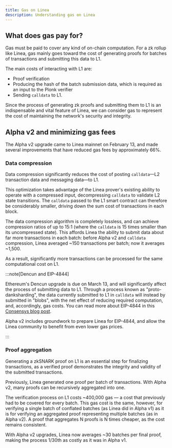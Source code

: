 ```yaml
---
title: Gas on Linea
description: Understanding gas on Linea
---
```


## What does gas pay for?

Gas must be paid to cover any kind of on-chain computation. For a zk rollup like Linea, gas mainly goes toward the cost of generating proofs for batches of transactions and submitting this data to L1.

The main costs of interacting with L1 are:
- Proof verification
- Producing the hash of the batch submission data, which is required as an input to the Plonk verifier
- Sending `calldata` to L1.

Since the process of generating zk proofs and submitting them to L1 is an indispensable and vital feature of Linea, we can consider gas to represent the cost of maintaining the network's security and integrity.

## Alpha v2 and minimizing gas fees

The Alpha v2 upgrade came to Linea mainnet on February 13, and made several improvements that have reduced gas fees by approximately 66%.

### Data compression

Data compression significantly reduces the cost of posting `calldata`—L2 transaction data and messaging data—to L1.

This optimization takes advantage of the Linea prover's existing ability to operate with a compressed input, decompressing `calldata` to validate L2 state transitions. The `calldata` passed to the L1 smart contract can therefore be considerably smaller, driving down the sum cost of transactions in each block.

The data compression algorithm is completely lossless, and can achieve compression ratios of up to 15:1 (where the `calldata` is 15 times smaller than its uncompressed state). This affords Linea the ability to submit data about far more transactions in each batch: before Alpha v2 and `calldata` compression, Linea averaged ~150 transactions per batch; now it averages ~1,500.

As a result, significantly more transactions can be processed for the same computational cost on L1.

:::note[Dencun and EIP-4844]

Ethereum's Dencun upgrade is due on March 13, and will significantly affect the process of submitting data to L1. Through a process known as "proto-danksharding", the data currently submitted to L1 in `calldata` will instead by submitted in "blobs", with the net effect of reducing required computation, and, accordingly, gas costs. You can read more about EIP-4844 in this [Consensys blog post](https://consensys.io/blog/ethereum-evolved-dencun-upgrade-part-5-eip-4844).

Alpha v2 includes groundwork to prepare Linea for EIP-4844, and allow the Linea community to benefit from even lower gas prices.

:::

### Proof aggregation

Generating a zkSNARK proof on L1 is an essential step for finalizing transactions, as a verified proof demonstrates the integrity and validity of the submitted transactions. 

Previously, Linea generated one proof per batch of transactions. With Alpha v2, many proofs can be recursively aggregated into one.

The verification process on L1 costs ~400,000 gas — a cost that previously had to be covered for every batch. This gas cost is the same, however, for verifying a single batch of conflated batches (as Linea did in Alpha v1) as it is for verifying an aggregated proof representing multiple batches (as in Alpha v2). A proof that aggregates N proofs is N times cheaper, as the cost remains consistent.

With Alpha v2 upgrades, Linea now averages ~30 batches per final proof, making the process 1/30th as costly as it was in Alpha v1.
